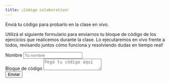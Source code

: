 ```yaml
---
title: ¡Código colaborativo!
---
```


Enviá tu código para probarlo en la clase en vivo.

Utilizá el siguiente formulario para enviarnos tu bloque de código de los ejercicios que realicemos durante la clase. Lo ejecutaremos en vivo frente a todos, revisando juntos cómo funciona y resolviendo dudas en tiempo real!

```{=html}
<!-- 
    This is a working contact form. To receive email, 
    Replace YOUR_ACCESS_KEY_HERE with your actual Access Key.

    Create Access Key here 👉 https://web3forms.com/
 -->

<link rel="stylesheet" href="style_form.css">
<section class="contact-section">

  <form class="contact-form" action="https://api.web3forms.com/submit" method="POST">

    <input type="hidden" name="redirect" value="https://pastornicolas.github.io/fundamentos_R/success.html">
    <input type="hidden" name="access_key" value="3055f274-afac-4062-b381-0bd19e931dde" />
    <input type="hidden" name="subject" value="New Contact Form Submission from Web3Forms" />
    <input type="hidden" name="from_name" value="My Website" />
    <!-- More custom ization options available in the docs: https://docs.web3forms.com -->

    <div class="form-group-container">
      <div class="form-group">
        <label for="name" class="form-label">Nombre</label>
        <input id="name" name="name" class="form-input" placeholder="Tu nombre" type="text" />
      </div>
      <div class="form-group">
        <label for="message" class="form-label">Bloque de código</label>
        <textarea class="form-textarea" id="message" name="message" placeholder="Pegá tu código aquí"></textarea>
      </div>
    </div>
    <button class="form-submit" type="submit">Enviar</button>
  </form>

</section>
```